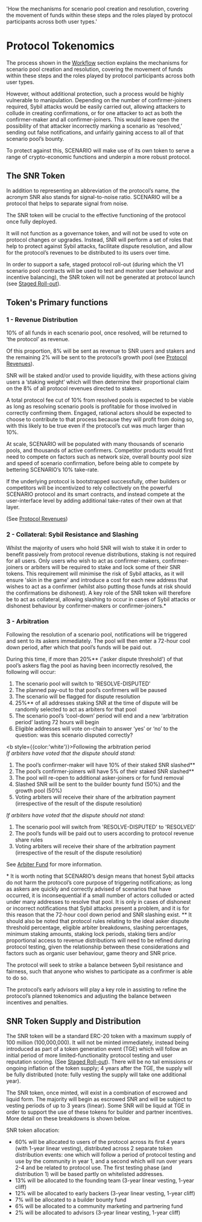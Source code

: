 
  'How the mechanisms for scenario pool creation and resolution, covering the movement of funds within these steps and the roles played by protocol participants across both user types.'

# Protocol Tokenomics

The process shown in the [Workflow](/workflow) section explains the mechanisms for scenario pool creation and resolution, covering the movement of funds within these steps and the roles played by protocol participants across both user types.

However, without additional protection, such a process would be highly vulnerable to manipulation. Depending on the number of confirmer-joiners required, Sybil attacks would be easily carried out,  allowing attackers to collude in creating confirmations, or for one attacker to act as both the confirmer-maker and all confirmer-joiners. This would leave open the possibility of that attacker incorrectly marking a scenario as ‘resolved,’ sending out false notifications, and unfairly gaining access to all of that scenario pool’s bounty.

To protect against this, SCENARIO will make use of its own token to serve a range of crypto-economic functions and underpin a more robust protocol.

## The SNR Token

In addition to representing an abbreviation of the protocol’s name, the acronym SNR also stands for signal-to-noise ratio. SCENARIO will be a protocol that helps to separate signal from noise. 

The SNR token will be crucial to the effective functioning of the protocol once fully deployed.

It will not function as a governance token, and will not be used to vote on protocol changes or upgrades. Instead, SNR will perform a set of roles that help to protect against Sybil attacks, facilitate dispute resolution, and allow for the protocol’s revenues to be distributed to its users over time. 

In order to support a safe, staged protocol roll-out (during which the V1 scenario pool contracts will be used to test and monitor user behaviour and incentive balancing), the SNR token will not be generated at protocol launch (see [Staged Roll-out](/rollout)).

## Token's Primary functions

### 1 - Revenue Distribution

10% of all funds in each scenario pool, once resolved, will be returned to ‘the protocol’ as revenue. 

Of this proportion, 8% will be sent as revenue to SNR users and stakers and the remaining 2% will be sent to the protocol’s growth pool (see [Protocol Revenues](/revenues)). 

SNR will be staked and/or used to provide liquidity, with these actions giving users a ‘staking weight’ which will then determine their proportional claim on the 8% of all protocol revenues directed to stakers.

A total protocol fee cut of 10% from resolved pools is expected to be viable as long as resolving scenario pools is profitable for those involved in correctly confirming them. Engaged, rational actors should be expected to choose to contribute to that process because they will profit from doing so, with this likely to be true even if the protocol’s cut was much larger than 10%.

At scale, SCENARIO will be populated with many thousands of scenario pools, and thousands of active confirmers. Competitor products would first need to compete on factors such as network size, overall bounty pool size and speed of scenario confirmation, before being able to compete by bettering SCENARIO’s 10% take-rate. 

If the underlying protocol is bootstrapped successfully, other builders or competitors will be incentivized to rely collectively on the powerful SCENARIO protocol and its smart contracts, and instead compete at the user-interface level by adding additional take-rates of their own at that layer.

(See [Protocol Revenues](/revenues)) 

### 2 - Collateral: Sybil Resistance and Slashing

Whilst the majority of users who hold SNR will wish to stake it in order to benefit passively from protocol revenue distributions, staking is not required for all users. Only users who wish to act as confirmer-makers, confirmer-joiners or arbiters will be required to stake and lock some of their SNR tokens. This requirement will minimise the risk of Sybil attacks, as it will ensure 'skin in the game' and introduce a cost for each new address that wishes to act as a confirmer (whilst also putting those funds at risk should the confirmations be dishonest). 
A key role of the SNR token will therefore be to act as collateral, allowing slashing to occur in cases of Sybil attacks or dishonest behaviour by confirmer-makers or confirmer-joiners.*

### 3 - Arbitration

Following the resolution of a scenario pool, notifications will be triggered and sent to its askers immediately. The pool will then enter a 72-hour cool down period, after which that pool’s funds will be paid out.

During this time, if more than 20%** ('asker dispute threshold') of that pool’s askers flag the pool as having been incorrectly resolved, the following will occur:

1. The scenario pool will switch to 'RESOLVE-DISPUTED'
2. The planned pay-out to that pool’s confirmers will be paused
3. The scenario will be flagged for dispute resolution
4. 25%** of all addresses staking SNR at the time of dispute will be randomly selected to act as arbiters for that pool
5. The scenario pool’s ‘cool-down’ period will end and a new ‘arbitration period’ lasting 72 hours will begin
6. Eligible addresses will vote on-chain to answer ‘yes’ or ‘no’ to the question: was this scenario disputed correctly?

<b style={{color:'white'}}>Following the arbitration period</b><br/>
<i>If arbiters have voted that the dispute should stand:</i><br/>
1. The pool’s confirmer-maker will have 10% of their staked SNR slashed**
2. The pool’s confirmer-joiners will have 5% of their staked SNR slashed**
3. The pool will re-open to additional asker-joiners or for fund removal
4. Slashed SNR will be sent to the builder bounty fund (50%) and the growth pool (50%)
5. Voting arbiters will receive their share of the arbitration payment (irrespective of the result of the dispute resolution)

<i>If arbiters have voted that the dispute should not stand:</i><br/>
1. The scenario pool will switch from 'RESOLVE-DISPUTED' to 'RESOLVED'
2. The pool’s funds will be paid out to users according to protocol revenue share rules
3. Voting arbiters will receive their share of the arbitration payment (irrespective of the result of the dispute resolution)

See [Arbiter Fund](/arbiter-fund) for more information.

<Note>* It is worth noting that SCENARIO’s design means that honest Sybil attacks do not harm the protocol’s core purpose of triggering notifications; as long as askers are quickly and correctly advised of scenarios that have occurred, it is inconsequential if a small number of actors colluded or acted under many addresses to resolve that pool. It is only in cases of dishonest or incorrect notifications that Sybil attacks present a problem, and it is for this reason that the 72-hour cool down period and SNR slashing exist.</Note>
<Note>** It should also be noted that protocol rules relating to the ideal asker dispute threshold percentage, eligible arbiter breakdowns, slashing percentages, minimum staking amounts, staking lock periods, staking tiers and/or proportional access to revenue distributions will need to be refined during protocol testing, given the relationship between these considerations and factors such as organic user behaviour, game theory and SNR price.</Note>

The protocol will seek to strike a balance between Sybil resistance and fairness, such that anyone who wishes to participate as a confirmer is able to do so.

The protocol’s early advisors will play a key role in assisting to refine the protocol’s planned tokenomics and adjusting the balance between incentives and penalties.

## SNR Token Supply and Distribution

The SNR token will be a standard ERC-20 token with a maximum supply of 100 million (100,000,000). It will not be minted immediately, instead being introduced as part of a token generation event (TGE) which will follow an initial period of more limited-functionality protocol testing and user reputation scoring. (See [Staged Roll-out](/rollout)). There will be no tail emissions or ongoing inflation of the token supply; 4 years after the TGE, the supply will be fully distributed (note: fully vesting the supply will take one additional year).

The SNR token, once minted, will exist in a combination of escrowed and liquid form. The majority will begin as escrowed SNR and will be subject to vesting periods of up to 3 years (linear). Some SNR will be liquid at TGE in order to support the use of these tokens for builder and partner incentives. More detail on these breakdowns is shown below.

SNR token allocation:<br/>
* <span class="text-white">60%</span> will be allocated to users of the protocol across its first 4 years (with 1-year linear vesting), distributed across 2 separate token distribution events: one which will follow a period of protocol testing and use by the community in year 1, and a second which will run over years 2-4 and be related to protocol use. The first testing phase (and distribution 1) will be based partly on whitelisted addresses.
* <span class="text-white">13%</span> will be allocated to the founding team (3-year linear vesting, 1-year cliff)
* <span class="text-white">12%</span> will be allocated to early backers (3-year linear vesting, 1-year cliff)
* <span class="text-white">7%</span> will be allocated to a builder bounty fund
* <span class="text-white">6%</span> will be allocated to a community marketing and partnering fund
* <span class="text-white">2%</span> will be allocated to advisors (3-year linear vesting, 1-year cliff)

<PieChart />